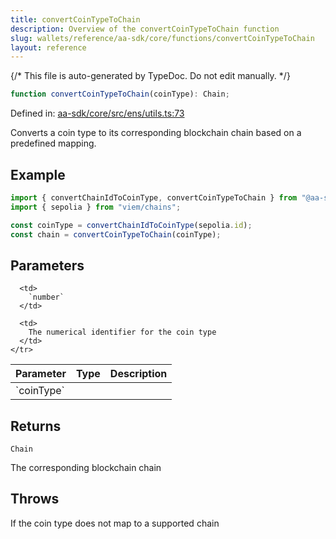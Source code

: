 ```yaml
---
title: convertCoinTypeToChain
description: Overview of the convertCoinTypeToChain function
slug: wallets/reference/aa-sdk/core/functions/convertCoinTypeToChain
layout: reference
---
```


{/* This file is auto-generated by TypeDoc. Do not edit manually. */}

```ts
function convertCoinTypeToChain(coinType): Chain;
```

Defined in: [aa-sdk/core/src/ens/utils.ts:73](https://github.com/alchemyplatform/aa-sdk/blob/c1a84188d03473acac2fdb49fb7cd7fdba73169b/aa-sdk/core/src/ens/utils.ts#L73)

Converts a coin type to its corresponding blockchain chain based on a predefined mapping.

## Example

```ts
import { convertChainIdToCoinType, convertCoinTypeToChain } from "@aa-sdk/core";
import { sepolia } from "viem/chains";

const coinType = convertChainIdToCoinType(sepolia.id);
const chain = convertCoinTypeToChain(coinType);
```

## Parameters

<table>
  <thead>
    <tr>
      <th align="left">Parameter</th>
      <th align="left">Type</th>
      <th align="left">Description</th>
    </tr>
  </thead>

  <tbody>
    <tr>
      <td>
        `coinType`
      </td>

      <td>
        `number`
      </td>

      <td>
        The numerical identifier for the coin type
      </td>
    </tr>

  </tbody>
</table>

## Returns

`Chain`

The corresponding blockchain chain

## Throws

If the coin type does not map to a supported chain

